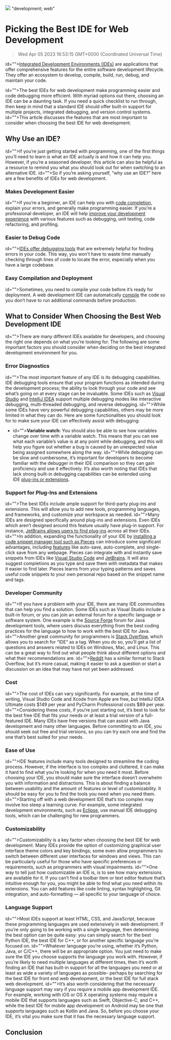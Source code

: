 ![](https://uploads-ssl.webflow.com/6143afec68f555387049efb3/63d9695c1ca9693dd1bd6647_pickingIDE.jpg)
"development; web"
# Picking the Best IDE for Web Development
> Wed Apr 05 2023 16:53:15 GMT+0000 (Coordinated Universal Time)

id=""><a href="https://en.wikipedia.org/wiki/Integrated_development_environment" target="_blank">Integrated Development Environments (IDEs)</a> are applications that offer comprehensive features for the entire software development lifecycle. They offer an ecosystem to develop, compile, build, run, debug, and maintain your code.

id="">The best IDEs for web development make programming easier and code debugging more efficient. With myriad options out there, choosing an IDE can be a daunting task. If you need a quick checklist to run through, then keep in mind that a standard IDE should offer built-in support for multiple projects, integrated debugging, and version control systems.
id="">This article discusses the features that are most important to consider when choosing the best IDE for web development.

## Why Use an IDE?
id="">If you’re just getting started with programming, one of the first things you’ll need to learn is what an IDE actually is and how it can help you. However, if you’re a seasoned developer, this article can also be helpful as a resource to remind you what you should look out for when switching to an alternative IDE.
id="">So if you’re asking yourself, “why use an IDE?” here are a few benefits of IDEs for web development.

### Makes Development Easier
id="">If you’re a beginner, an IDE can help you with <a href="https://code.pieces.app/feature/auto-complete" target="_blank">code completion</a>, explain your errors, and generally make programming easier. If you’re a professional developer, an IDE will help <a href="https://www.activestate.com/blog/5-reasons-use-ide-instead-editor/" target="_blank" id="">improve your development experience</a> with various features such as debugging, unit testing, code refactoring, and profiling.

### Easier to Debug Code
id=""><a href="https://www.freecodecamp.org/news/remote-debugging-tools/" target="_blank" id="">IDEs offer debugging tools</a> that are extremely helpful for finding errors in your code. This way, you won’t have to waste time manually checking through lines of code to locate the error, especially when you have a large codebase.

### Easy Compilation and Deployment
id="">Sometimes, you need to compile your code before it’s ready for deployment. A web development IDE can automatically <a href="https://www.freecodecamp.org/news/remote-debugging-tools/" target="_blank" id="">compile</a> the code so you don’t have to run additional commands before production.

## What to Consider When Choosing the Best Web Development IDE
id="">There are many different IDEs available for developers, and choosing the right one depends on what you’re looking for. The following are some important factors you should consider when deciding on the best integrated development environment for you.

### Error Diagnostics
id="">The most important feature of any IDE is its debugging capabilities. IDE&nbsp;debugging tools ensure that your program functions as intended during the development process; the ability to look through your code and see what’s going on at every stage can be invaluable. Some IDEs such as <a href="https://visualstudio.microsoft.com/" target="_blank" id="">Visual Studio</a> and <a href="https://www.jetbrains.com/idea/" target="_blank" id="">IntelliJ IDEA</a> support multiple debugging modes like interactive debugging, multi-threaded debugging, and reverse debugging.
id="">While some IDEs have very powerful debugging capabilities, others may be more limited in what they can do. Here are some functionalities you should look for to make sure your IDE can effectively assist with debugging:

- id=""><strong id="">Variable watch:</strong> You should also be able to see how variables change over time with a variable watch. This means that you can see what each variable’s value is at any point while debugging, and this will help you figure out whether a bug is caused by an unexpected value being assigned somewhere along the way.
id="">While debugging can be slow and cumbersome, it’s important for developers to become familiar with the debugger in their IDE comparison so they can gain proficiency and use it effectively. It’s also worth noting that IDEs that lack strong built-in debugging capabilities can be extended using IDE&nbsp;<a href="https://code.pieces.app/plugins" target="_blank">plug-ins or extensions</a>.

### Support for Plug-Ins and Extensions
id="">The best IDEs include ample support for third-party plug-ins and extensions. This will allow you to add new tools, programming languages, and frameworks, and customize your workspace as needed.
id="">Many IDEs are designed specifically around plug-ins and extensions. Even IDEs which aren’t designed around this feature usually have plug-in support. For instance, <a href="https://plugins.jetbrains.com/" target="_blank">JetBrains allows users to find plug-ins</a> across all their IDEs.
id="">In addition, expanding the functionality of your IDE by <a href="https://code.pieces.app/install">installing a code snippet manager tool such as Pieces</a> can introduce some significant advantages, including <a href="https://code.pieces.app/features" target="_blank">features</a> like auto-save, auto-complete, and single-click save from any webpage. Pieces can integrate with and instantly save snippets from IDEs like <a href="https://code.pieces.app/plugins/vscode" target="_blank">Visual Studio Code</a> and <a href="https://code.pieces.app/plugins/jetbrains" target="_blank">JetBrains</a>. It will also suggest completions as you type and save them with metadata that makes it easier to find later. Pieces learns from your typing patterns and saves useful code snippets to your own personal repo based on the snippet name and tags.

### Developer Community
id="">If you have a problem with your IDE, there are many IDE communities that can help you find a solution. Some IDEs such as Visual Studio include a built-in forum, or you can join an external forum for a specific language or software system. One example is the <a href="https://sourceforge.net/" target="_blank" id="">Source Forge</a> forum for Java development tools, where users discuss everything from the best coding practices for the language to how to work with the best IDE for Java.
id="">Another great community for programmers is <a href="https://stackoverflow.com/questions/tagged/ide" target="_blank">Stack Overflow</a>, which allows you to search for “IDE” as a tag. When you do so, you’ll get a list of questions and answers related to IDEs on Windows, Mac, and Linux. This can be a great way to find out what people think about different options and what their recommendations are.
id=""><a href="https://www.reddit.com/r/programming/" target="_blank" id="">Reddit</a> has a similar format to Stack Overflow, but it’s more casual, making it easier to ask a question or start a discussion on an idea that may have not yet been addressed.

### Cost
id="">The cost of IDEs can vary significantly. For example, at the time of writing, Visual Studio Code and Xcode from Apple are free, but IntelliJ IDEA Ultimate costs $149 per year and PyCharm Professional costs $89 per year.
id="">Considering these costs, if you’re just starting out, it’s best to look for the best free IDE that fits your needs or at least a trial version of a full-featured IDE. Many IDEs have free versions that can assist with Java development and many other languages. Before committing to an IDE, you should seek out free and trial versions, so you can try each one and find the one that’s best suited for your needs.

### Ease of Use
id="">IDE features include many tools designed to streamline the coding process. However, if the interface is too complex and cluttered, it can make it hard to find what you’re looking for when you need it most. Before choosing your IDE, you should make sure the interface doesn’t overwhelm you with information and distractions. This is about finding a balance between usability and the amount of features or level of customizability. It should be easy for you to find the tools you need when you need them.
id="">Starting off with a web development IDE that’s too complex may involve too steep a learning curve. For example, some integrated development environments, such as <a href="https://www.eclipse.org/" target="_blank" id="">Eclipse</a>, use manual IDE debugging tools, which can be challenging for new programmers.

### Customizability
id="">Customizability is a key factor when choosing the best IDE for web development. Many IDEs provide the option of customizing graphical user interface theme colors and key bindings; some even allow programmers to switch between different user interfaces for windows and views. This can be particularly useful for those who have specific preferences or requirements, such as programmers with visual impairments.
id="">One way to tell just how customizable an IDE is, is to see how many extensions are available for it. If you can’t find a toolbar item or text editor feature that’s intuitive enough for you, you might be able to find what you need within its extensions. You can add features like code linting, syntax highlighting, Git integration, and auto-formatting — all specific to your language of choice.

### Language Support
id="">Most IDEs support at least HTML, CSS, and JavaScript, because these programming languages are used extensively in web development. If you’re only going to be working with a single language, then determining the best option can be quite easy: you can simply search for the best Python IDE, the best IDE for C++, or for another specific language you’re focused on.
id="">Whatever language you’re using, whether it’s Python, Java, or C/C++, there will be an appropriate option. You just need to make sure the IDE you choose supports the language you work with. However, if you’re likely to need multiple languages at different times, then it’s worth finding an IDE that has built-in support for all the languages you need or at least as wide a variety of languages as possible– perhaps by searching for the best IDE for front end web development, or the best IDE for full stack web development.
id="">It’s also worth considering that the necessary language support may vary if you require a mobile app development IDE. For example, working with iOS or OS X operating systems may require a mobile IDE that supports languages such as Swift, Objective-C, and C++, while the best IDE for mobile app development on Android may be one that supports languages such as Kotlin and Java. So, before you choose your IDE, it’s vital you make sure that it has the necessary language support.

## Conclusion
